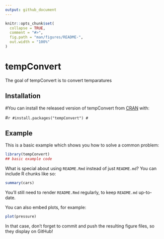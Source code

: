 ```yaml
---
output: github_document
---
```


<!-- README.md is generated from README.Rmd. Please edit that file -->

```r
knitr::opts_chunk$set(
  collapse = TRUE,
  comment = "#>",
  fig.path = "man/figures/README-",
  out.width = "100%"
)
```
# tempConvert

<!-- badges: start -->
<!-- badges: end -->

The goal of tempConvert is to convert temparatures

## Installation

#You can install the released version of tempConvert from [CRAN](https://CRAN.R-project.org) with:

#``` r
#install.packages("tempConvert")
#```

## Example

This is a basic example which shows you how to solve a common problem:

```r
library(tempConvert)
## basic example code
```

What is special about using `README.Rmd` instead of just `README.md`? You can include R chunks like so:

```r
summary(cars)
```

You'll still need to render `README.Rmd` regularly, to keep `README.md` up-to-date.

You can also embed plots, for example:

```r
plot(pressure)
```

In that case, don't forget to commit and push the resulting figure files, so they display on GitHub!
